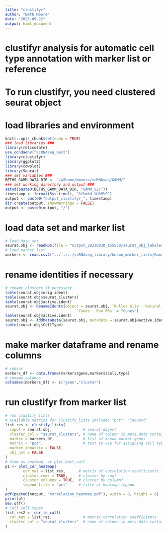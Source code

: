 ```yaml
---
title: "clustifyr"
author: "Beth Moore"
date: "2023-09-22"
output: html_document
---
```


# clustifyr analysis for automatic cell type annotation with marker list or reference
# To run clustifyr, you need clustered seurat object

# load libraries and environment
```r
knitr::opts_chunk$set(echo = TRUE)
### load libraries ###
library(reticulate)
use_condaenv("scRNAseq_best")
library(clustifyr)
library(ggplot2)
library(cowplot)
library(Seurat)
### set variables ###
BETHS_GAMM_DATA_DIR <- "/w5home/bmoore/scRNAseq/GAMM/"
### set working directory and output ###
setwd(paste0(BETHS_GAMM_DATA_DIR, "GAMM_S2/"))
timestamp <- format(Sys.time(), "%Y%m%d_%H%M%S")
output <- paste0("output_clustifyr_", timestamp)
dir.create(output, showWarnings = FALSE)
output <- paste0(output, "/")
```
# load data set and marker list
```r
# load data set
seurat.obj <- readRDS(file = "output_20230830_155530/seurat_obj_labeled.rds")
# load marker list
markers <- read.csv2("../../../scRNAseq_library/known_marker_lists/Gamm_lab_Consolidated_markerList.txt", sep="\t", header = TRUE)
```
# rename identities if necessary
```r
# rename clusters if necessary
table(seurat.obj$orig.ident)
table(seurat.obj$seurat_clusters)
table(seurat.obj@active.ident)
seurat.obj <- RenameIdents(object = seurat.obj, `Muller Glia - Retinal Prog` = "Retinal Prog - Muller Glia",
                                `Cones - Pan PRs` = "Cones")
table(seurat.obj@active.ident)
seurat.obj <- AddMetaData(seurat.obj, metadata = seurat.obj@active.ident, col.name= "CellType")
table(seurat.obj$CellType)
```
# make marker dataframe and rename columns
```r
# subset
markers_df <- data.frame(markers$gene,markers$Cell.type)
# rename columns 
colnames(markers_df) <- c("gene","cluster")
```
# run clustifyr from marker list
```r
# run clustify lists
# Available metrics for clustify_lists include: "pct", "jaccard"
list_res <- clustify_lists(
  input = seurat.obj,              # seurat object
  cluster_col = "seurat_clusters", # name of column in meta.data containing cell clusters
  marker = markers_df,             # list of known marker genes
  metric = "pct",                  # test to use for assigning cell types
  marker_inmatrix = FALSE,
  obj_out = FALSE
)
# View as heatmap, or plot_best_call
p1 <- plot_cor_heatmap(
        cor_mat = list_res,      # matrix of correlation coefficients from clustify_lists()
        cluster_rows = TRUE,     # cluster by row?
        cluster_columns = TRUE,  # cluster by column?
        legend_title = "pct"     # title of heatmap legend
)
pdf(paste0(output, "correlation_heatmap.pdf"), width = 8, height = 6)
print(p1)
dev.off()
# Call cell types
list_res2 <- cor_to_call(
  cor_mat = list_res,              # matrix correlation coefficients
  cluster_col = "seurat_clusters"  # name of column in meta.data containing cell clusters
)
```